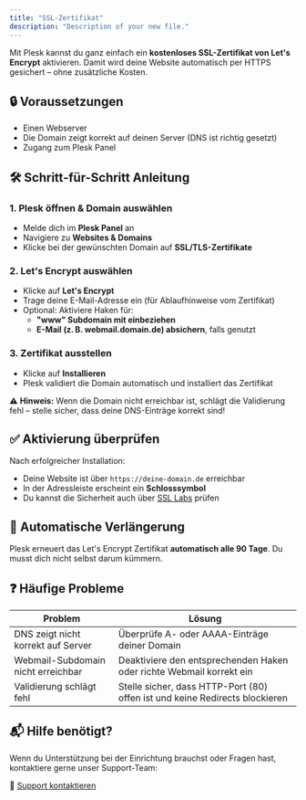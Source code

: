 ```yaml
---
title: "SSL-Zertifikat"
description: "Description of your new file."
---
```


Mit Plesk kannst du ganz einfach ein **kostenloses SSL-Zertifikat von Let's Encrypt** aktivieren. Damit wird deine Website automatisch per HTTPS gesichert – ohne zusätzliche Kosten.

## 🔒 Voraussetzungen

- Einen Webserver
- Die Domain zeigt korrekt auf deinen Server (DNS ist richtig gesetzt)
- Zugang zum Plesk Panel

## 🛠️ Schritt-für-Schritt Anleitung

### 1. Plesk öffnen & Domain auswählen

- Melde dich im **Plesk Panel** an
- Navigiere zu **Websites & Domains**
- Klicke bei der gewünschten Domain auf **SSL/TLS-Zertifikate**

### 2. Let's Encrypt auswählen

- Klicke auf **Let's Encrypt**
- Trage deine E-Mail-Adresse ein (für Ablaufhinweise vom Zertifikat)
- Optional: Aktiviere Haken für:
  - **"www" Subdomain mit einbeziehen**
  - **E-Mail (z. B. webmail.domain.de) absichern**, falls genutzt

### 3. Zertifikat ausstellen

- Klicke auf **Installieren**
- Plesk validiert die Domain automatisch und installiert das Zertifikat

⚠️ **Hinweis:** Wenn die Domain nicht erreichbar ist, schlägt die Validierung fehl – stelle sicher, dass deine DNS-Einträge korrekt sind\!

## ✅ Aktivierung überprüfen

Nach erfolgreicher Installation:

- Deine Website ist über `https://deine-domain.de` erreichbar
- In der Adressleiste erscheint ein **Schlosssymbol**
- Du kannst die Sicherheit auch über [SSL Labs](https://www.ssllabs.com/ssltest/) prüfen

## 🔁 Automatische Verlängerung

Plesk erneuert das Let's Encrypt Zertifikat **automatisch alle 90 Tage**. Du musst dich nicht selbst darum kümmern.

## ❓ Häufige Probleme

| Problem                            | Lösung                                                                      |
| ---------------------------------- | --------------------------------------------------------------------------- |
| DNS zeigt nicht korrekt auf Server | Überprüfe A- oder AAAA-Einträge deiner Domain                               |
| Webmail-Subdomain nicht erreichbar | Deaktiviere den entsprechenden Haken oder richte Webmail korrekt ein        |
| Validierung schlägt fehl           | Stelle sicher, dass HTTP-Port (80) offen ist und keine Redirects blockieren |

## 📬 Hilfe benötigt?

Wenn du Unterstützung bei der Einrichtung brauchst oder Fragen hast, kontaktiere gerne unser Support-Team:

🔗 [Support kontaktieren](https://nexorahost.com/account/tickets)
